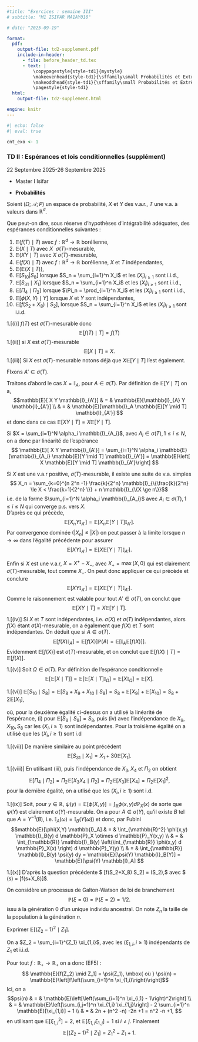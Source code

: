 ```yaml
---
#title: "Exercices : semaine III"
# subtitle: "M1 ISIFAR MA1AY010"

# date: "2025-09-19"

format:
  pdf:
    output-file: td2-supplement.pdf
    include-in-header:
      - file: before_header_td.tex
      - text: |
          \copypagestyle{style-td1}{mystyle}
          \makeevenhead{style-td1}{\sffamily\small Probabilités et Extrêmes}{}{\sffamily\small TD II.b}
          \makeoddhead{style-td1}{\sffamily\small Probabilités et Extrêmes}{}{\sffamily\small TD II.b}
          \pagestyle{style-td1}
  html:
    output-file: td2-supplement.html

engine: knitr
---
```




```r
#| echo: false
#| eval: true

cnt_exo <- 1
```



::: {.callout-note}

### TD II : Espérances et lois conditionnelles (supplément)

  22 Septembre 2025-26 Septembre 2025

- Master I Isifar

- **Probabilités** 

:::


::: {#exr-1   name="Questionnaire"} 

::: 





Soient $(\Omega; \mathcal{A}; P)$ un espace de probabilité, $X$ et $Y$ des v.a.r., $T$ une v.a. à valeurs
dans $\mathbb{R}^d$. 

Que peut-on dire, sous réserve d'hypothèses d'intégrabilité adéquates, des espérances conditionnelles suivantes :


1. $\mathbb{E}(f(T)\mid T)$ avec $f : \mathbb{R}^d \to \mathbb{R}$ borélienne,
1. $\mathbb{E}(X\mid T)$ avec $X$ $\ \sigma(T)$-mesurable, 
2. $\mathbb{E}(XY \mid T)$ avec $X \ \sigma(T)$-mesurable, 
3. $\mathbb{E}(f(X)\mid T)$ avec $f : \mathbb{R}^d \to \mathbb{R}$ borélienne, $X$ et $T$ indépendantes, 
4. $\mathbb{E}(\mathbb{E}(X \mid T))$, 
5. $\mathbb{E}[S_{10} |S_{8}]$ lorsque $S_n = \sum_{i=1}^n X_i$ et les $(X_i)_{i \ge 1}$ sont i.i.d., 
6. $\mathbb{E}[S_{31}\mid X_1]$ lorsque $S_n = \sum_{i=1}^n X_i$ et les $(X_i)_{i \ge 1}$ sont i.i.d., 
7. $\mathbb{E}[\Pi_{4} \mid \Pi_2]$ lorsque  $\Pi_n = \prod_{i=1}^n X_i$ et les $(X_i)_{i \ge 1}$ sont i.i.d., 
8. $\mathbb{E}[\phi(X,Y) \mid Y]$ lorsque $X$ et $Y$ sont indépendantes, 
9. $\mathbb{E}[f(S_2+X_8) \mid S_2]$, lorsque $S_n = \sum_{i=1}^n X_i$ et les $(X_i)_{i \ge 1}$ sont i.i.d. 


::: {.content-visible when-profile="solution"}
 


1.[(i)] $f(T)$ est $\sigma(T)$-mesurable donc 
$$ \mathbb{E}[f(T) \mid T] = f(T)$$
1.[(ii)] si $X$ est $\sigma(T)$-mesurable 
$$ \mathbb{E}[X \mid T] = X.$$ 
1.[(iii)] Si $X$ est $\sigma(T)$-mesurable notons déjà que $X \mathbb{E}[Y \mid T]$ l'est également.

FIxons $A'\in \sigma(T)$.
 
 Traitons d'abord le cas $X = \mathbb{I}_A$, pour  $A \in \sigma(T)$. Par définition de $\mathbb{E}[Y \mid T]$ on a, 
$$mathbb{E}[ X Y \mathbb{I}_{A'}] & = & \mathbb{E}[\mathbb{I}_{A} Y \mathbb{I}_{A'}] \\ 
& = & \mathbb{E}[\mathbb{I}_A \mathbb{E}[Y \mid T] \mathbb{I}_{A'}] $$ 
et donc dans ce cas $\mathbb{E}[XY \mid T] = X \mathbb{E}[Y \mid T]$. 

Si $X = \sum_{i=1}^N \alpha_i \mathbb{I}_{A_i}$, avec $A_i \in \sigma(T), 1 \le i \le N$, on a donc par linéarité de l'espérance 
$$ \mathbb{E}[ X Y \mathbb{I}_{A'}]  = \sum_{i=1}^N \alpha_i \mathbb{E}[\mathbb{I}_{A_i} \mathbb{E}[Y \mid T] \mathbb{I}_{A'}] = \mathbb{E}\left[ X \mathbb{E}[Y \mid T] \mathbb{I}_{A'}\right] $$ 

Si $X$ est une v.a.r positive, $\sigma(T)$-mesurable, il existe une suite de v.a. simples 
$$ X_n = \sum_{k=0}^{n 2^n -1} \frac{k}{2^n} \mathbb{I}_{\{\frac{k}{2^n} \le X < \frac{k+1}{2^n} \}} + n \mathbb{I}_{\{X \ge n\}}$$ 
i.e. de la forme $\sum_{i=1}^N \alpha_i \mathbb{I}_{A_i}$ avec $A_i \in \sigma(T), 1 \le i \le N$ qui converge p.s. vers $X$.  
D'après ce qui précède,
$$   \mathbb{E}[ X_n Y \mathbb{I}_{A'}]  = \mathbb{E}\left[ X_n \mathbb{E}[Y \mid T] \mathbb{I}_{A'}\right].$$
Par convergence dominée ($|X_n| \le |X|$) on peut passer à la limite lorsque $n \to \infty$ dans l'égalité précédente pour assurer 
   $$   \mathbb{E}[ X Y \mathbb{I}_{A'}]  = \mathbb{E}\left[ X \mathbb{E}[Y \mid T] \mathbb{I}_{A'}\right].$$

Enfin si $X$ est une v.a.r, $X = X^+-X_-$, avec $X_+ = \max(X,0)$ qui est clairement $\sigma(T)$-mesurable, tout comme $X_-$. On peut donc appliquer ce qui précède et conclure 
$$   \mathbb{E}[ X Y \mathbb{I}_{A'}]  = \mathbb{E}\left[ X \mathbb{E}[Y \mid T] \mathbb{I}_{A'}\right].$$
Comme le raisonnement est valable pour tout $A' \in \sigma(T)$, on conclut que 
$$ \mathbb{E}[XY \mid T] = X \mathbb{E}[Y \mid T].$$ 

1.[(iv)] Si $X$ et $T$ sont indépendantes, i.e. $\sigma(X)$ et $\sigma(T)$ indépendantes, alors $f(X)$ étant $\sigma(X)$-mesurable, on a également que $f(X)$ et $T$ sont indépendantes. 
On déduit que si $A \in \sigma(T)$. 
$$ \mathbb{E}[f(X) \mathbb{I}_A] = \mathbb{E}[f(X)]  \mathbb{P}(A) = \mathbb{E}[\mathbb{I}_A \mathbb{E}[f(X)]]. $$ 
Evidemment $\mathbb{E}[f(X)]$ est $\sigma(T)$-mesurable, et on conclut que $\mathbb{E}[f(X) \mid T] = \mathbb{E}[f(X)]$. 

1.[(v)] Soit $\Omega \in \sigma(T)$. Par définition de l'espérance conditionnelle 
$$ \mathbb{E}[\mathbb{E}[X \mid T]] = \mathbb{E}[\mathbb{E}[X \mid T] \mathbb{I}_{\Omega}] = \mathbb{E}[X \mathbb{I}_{\Omega}] = \mathbb{E}[X].$$  

1.[(vi)] $\mathbb{E}[S_{10} \mid S_8] = \mathbb{E}[S_8 + X_9 + X_{10} \mid S_8] = S_8 + \mathbb{E}[X_9] + \mathbb{E}[X_{10}] = S_8 + 2 \mathbb{E}[X_1]$, 

où, pour la deuxième égalité ci-dessus on a utilisé la linéarité de l'espérance, (i) pour $\mathbb{E}[S_8 \mid S_8]=S_8$, puis (iv) avec  l'indépendance de $X_9, X_{10},S_8$ car les $(X_i, i \ge 1)$ sont indépendantes. 
Pour la troisième égalité on a utilisé que les $(X_i, i \ge 1)$ sont i.d 

1.[(vii)] De manière similaire au point précédent 
$$ \mathbb{E}[S_{31} \mid X_1] = X_1 + 30 \mathbb{E}[X_1].$$

1.[(viii)] En utilisant (iii), puis l'indépendance de $X_3, X_4$ et $\Pi_2$ on obtient
$$ \mathbb{E}[\Pi_4 \mid \Pi_2] = \Pi_2 \mathbb{E}[X_3X_4 \mid \Pi_2] = \Pi_2 \mathbb{E}[X_3]\mathbb{E}[X_4] = \Pi_2 \mathbb{E}[X_1]^2,$$
pour la dernière égalité, on a utlisé que les $(X_i, i \ge 1)$ sont i.d.

1.[(ix)] Soit, pour $y \in \mathbb{R}$, $\psi(y) = \mathbb{E}[\phi(X,y)] = \int_{\mathbb{R}} \phi(x,y) d \mathbb{P}_X(x)$ de sorte que $\psi(Y)$ est clairement $\sigma(Y)$-mesurable. 
On a pour $A \in \sigma(Y)$, qu'il existe $B$ tel que $A = Y^{-1}(B)$, i.e. $\mathbb{I}_A(\omega) = \mathbb{I}_B(Y(\omega))$ et donc, par Fubini 
$$mathbb{E}[\phi(X,Y) \mathbb{I}_A] & = & \int_{\mathbb{R}^2} \phi(x,y) \mathbb{I}_B(y) d \mathbb{P}_X \otimes d \mathbb{P}_Y(x,y) \\
& = & \int_{\mathbb{R}} \mathbb{I}_B(y) \left(\int_{\mathbb{R}} \phi(x,y) d \mathbb{P}_X(x) \right) d \mathbb{P}_Y(y) \\ 
& = &  \int_{\mathbb{R}} \mathbb{I}_B(y)  \psi(y) dy = \mathbb{E}[\psi(Y) \mathbb{I}_B(Y)] = \mathbb{E}[\psi(Y) \mathbb{I}_A] $$
 
1.[(x)] D'après la question précédente 
$ \mathbb{E}[f(S_2+X_8) \mid S_2] = \psi(S_2),$
avec $ \psi(s) = \mathbb{E}[f(s+X_8)]$. 
 
:::



::: {#exr-2   name=""} 

:::





On considère un processus de Galton-Watson de loi de branchement 
$$ \mathbb{P}(\xi=0)= \mathbb{P}(\xi=2)=1/2.$$ issu à la génération $0$ d'un unique individu ancestral. On note $Z_n$ la taille de la population à la génération $n$.
  
Exprimer $\mathbb{E}[(Z_{2}-1)^2 \mid Z_1].$

::: {.content-visible when-profile="solution"}
 
On a $Z_2 = \sum_{i=1}^{Z_1} \xi_{1,i}$, avec les $(\xi_{1,i}, i \ge 1)$ indépendants de $Z_1$ et i.i.d. 

Pour tout $f : \mathbb{R}_+ \to \mathbb{R}_+$  on a donc (EF5) : 
$$ \mathbb{E}[f(Z_2) \mid Z_1] = \psi(Z_1), \mbox{ où } \psi(n) = \mathbb{E}\left[f\left(\sum_{i=1}^n \xi_{1,i}\right)\right]$$ 
Ici, on a  
$$psi(n) & = & \mathbb{E}\left[\left(\sum_{i=1}^n \xi_{i,1} - 1\right)^2\right] \\ 
& = & \mathbb{E}\left[\sum_{i,j=1}^n \xi_{1,i} \xi_{1,j}\right] - 2 \sum_{i=1}^n \mathbb{E}[\xi_{1,i}] + 1 \\
& = & 2n + (n^2 -n) -2n +1 = n^2 -n +1, $$
 en utilisant que $\mathbb{E}[\xi_{1,i}^2] = 2$, et $\mathbb{E}[\xi_{1,i} \xi_{1,j}]=1$ si $i \ne j$.  Finalement 
$$ \mathbb{E}[(Z_2-1)^2 \mid Z_1] = Z_1^2-Z_1+1.$$ 
 

:::

